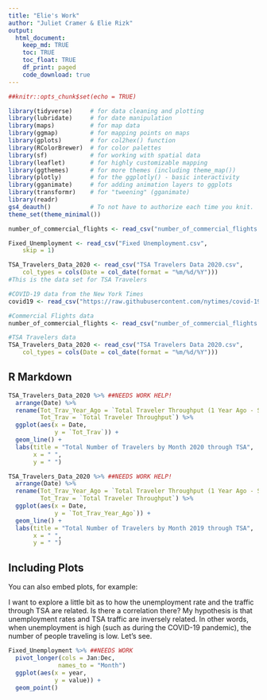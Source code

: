 ```yaml
---
title: "Elie's Work"
author: "Juliet Cramer & Elie Rizk"
output: 
  html_document:
    keep_md: TRUE
    toc: TRUE
    toc_float: TRUE
    df_print: paged
    code_download: true
---
```


```r
##knitr::opts_chunk$set(echo = TRUE)
```

```r
library(tidyverse)     # for data cleaning and plotting
library(lubridate)     # for date manipulation
library(maps)          # for map data
library(ggmap)         # for mapping points on maps
library(gplots)        # for col2hex() function
library(RColorBrewer)  # for color palettes
library(sf)            # for working with spatial data
library(leaflet)       # for highly customizable mapping
library(ggthemes)      # for more themes (including theme_map())
library(plotly)        # for the ggplotly() - basic interactivity
library(gganimate)     # for adding animation layers to ggplots
library(transformr)    # for "tweening" (gganimate)
library(readr)
gs4_deauth()           # To not have to authorize each time you knit.
theme_set(theme_minimal())
```


```r
number_of_commercial_flights <- read_csv("number_of_commercial_flights.csv", col_types = cols(DateTime = col_character())) #This is the flight data set

Fixed_Unemployment <- read_csv("Fixed Unemployment.csv", 
    skip = 1)

TSA_Travelers_Data_2020 <- read_csv("TSA Travelers Data 2020.csv", 
    col_types = cols(Date = col_date(format = "%m/%d/%Y")))
#This is the data set for TSA Travelers 

#COVID-19 data from the New York Times
covid19 <- read_csv("https://raw.githubusercontent.com/nytimes/covid-19-data/master/us-states.csv")

#Commercial Flights data
number_of_commercial_flights <- read_csv("number_of_commercial_flights.csv", col_types = cols(DateTime = col_character()))

#TSA Travelers data
TSA_Travelers_Data_2020 <- read_csv("TSA Travelers Data 2020.csv", 
    col_types = cols(Date = col_date(format = "%m/%d/%Y")))
```

## R Markdown


```r
TSA_Travelers_Data_2020 %>% ##NEEDS WORK HELP!
  arrange(Date) %>% 
  rename(Tot_Trav_Year_Ago = `Total Traveler Throughput (1 Year Ago - Same Weekday)`, 
         Tot_Trav = `Total Traveler Throughput`) %>% 
  ggplot(aes(x = Date,
             y = `Tot_Trav`)) +
  geom_line() +
  labs(title = "Total Number of Travelers by Month 2020 through TSA", 
       x = " ", 
       y = " ")
```

```r
TSA_Travelers_Data_2020 %>% ##NEEDS WORK HELP!
  arrange(Date) %>% 
  rename(Tot_Trav_Year_Ago = `Total Traveler Throughput (1 Year Ago - Same Weekday)`, 
         Tot_Trav = `Total Traveler Throughput`) %>% 
  ggplot(aes(x = Date,
             y = `Tot_Trav_Year_Ago`)) +
  geom_line() +
  labs(title = "Total Number of Travelers by Month 2019 through TSA", 
       x = " ", 
       y = " ")
```

## Including Plots

You can also embed plots, for example:

I want to explore a little bit as to how the unemployment rate and the traffic through TSA are related. Is there a correlation there? My hypothesis is that unemployment rates and TSA traffic are inversely related. In other words, when unemployment is high (such as during the COVID-19 pandemic), the number of people traveling is low. Let's see. 

```r
Fixed_Unemployment %>% ##NEEDS WORK
  pivot_longer(cols = Jan:Dec, 
              names_to = "Month")
  ggplot(aes(x = year, 
             y = value)) + 
  geom_point()
```